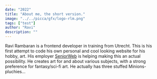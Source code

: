 ```yaml
---
date: "2022"
title: "About me, the short version."
image: "../../picca/gfx/logo-rlm.png"
tags: ["test"]
author: "Ravi"
description: ""
---
```


Ravi Rambaran is a frontend developer in training from Utrecht. This is his first attempt to code his own personal and cool looking website for his hobby, art. His employer [SeniorWeb](https://seniorweb.nl) is helping making this an actual possibility. He creates art for and about various subjects, with a strong preference for fantasy/sci-fi art. He actually has three stuffed Minions-pluchies...
